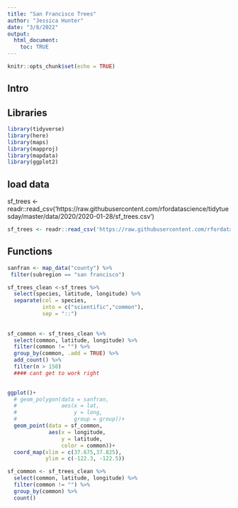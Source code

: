 ```yaml
---
title: "San Francisco Trees"
author: "Jessica Hunter"
date: "3/8/2022"
output: 
  html_document:
    toc: TRUE
---
```


```r
knitr::opts_chunk$set(echo = TRUE)
```

## Intro



## Libraries
```r
library(tidyverse)
library(here)
library(maps)
library(mapproj)
library(mapdata)
library(ggplot2)
```


## load data
sf_trees <- readr::read_csv('https://raw.githubusercontent.com/rfordatascience/tidytuesday/master/data/2020/2020-01-28/sf_trees.csv')

```r
sf_trees <- readr::read_csv('https://raw.githubusercontent.com/rfordatascience/tidytuesday/master/data/2020/2020-01-28/sf_trees.csv')
```

## Functions

```r
sanfran <- map_data("county") %>% 
 filter(subregion == "san francisco")

sf_trees_clean <-sf_trees %>% 
  select(species, latitude, longitude) %>% 
  separate(col = species,
           into = c("scientific","common"),
           sep = "::") 
  
  
sf_common <- sf_trees_clean %>% 
  select(common, latitude, longitude) %>% 
  filter(common != "") %>% 
  group_by(common, .add = TRUE) %>% 
  add_count() %>% 
  filter(n > 150)
  #### cant get to work right
  

ggplot()+
  # geom_polygon(data = sanfran,
  #              aes(x = lat,
  #                  y = long,
  #                  group = group))+
  geom_point(data = sf_common,
             aes(x = longitude,
                 y = latitude,
                 color = common))+
  coord_map(xlim = c(37.675,37.825),
            ylim = c(-122.3, -122.5))

```


```r
sf_common <- sf_trees_clean %>% 
  select(common, latitude, longitude) %>% 
  filter(common != "") %>% 
  group_by(common) %>% 
  count()
```






